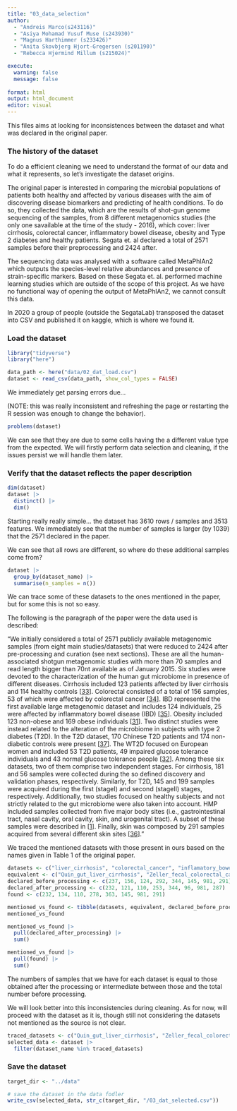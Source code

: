 ```yaml
---
title: "03_data_selection"
author: 
  - "Andreis Marco(s243116)" 
  - "Asiya Mohamad Yusuf Muse (s243930)"
  - "Magnus Harthimmer (s233426)"  
  - "Anita Skovbjerg Hjort-Gregersen (s201190)"
  - "Rebecca Hjermind Millum (s215024)"

execute:
  warning: false
  message: false
 
format: html
output: html_document
editor: visual
---
```


This files aims at looking for inconsistences between the dataset and what was declared in the original paper.

### The history of the dataset

To do a efficient cleaning we need to understand the format of our data and what it represents, so let's investigate the dataset origins.

The original paper is interested in comparing the microbial populations of patients both healthy and affected by various diseases with the aim of discovering disease biomarkers and predicting of health conditions. To do so, they collected the data, which are the results of shot-gun genome sequencing of the samples, from 8 different metagenomics studies (the only one savailable at the time of the study - 2016), which cover: liver cirrhosis, colorectal cancer, inflammatory bowel disease, obesity and Type 2 diabetes and healthy patients. Segata et. al declared a total of 2571 samples before their preprocessing and 2424 after.

The sequencing data was analysed with a software called MetaPhlAn2 which outputs the species-level relative abundances and presence of strain-specific markers. Based on these Segata et. al. performed machine learning studies which are outside of the scope of this project. As we have no functional way of opening the output of MetaPhlAn2, we cannot consult this data.

In 2020 a group of people (outside the SegataLab) transposed the dataset into CSV and published it on kaggle, which is where we found it.

### Load the dataset

```r
library("tidyverse")
library("here")
```

```r
data_path <- here("data/02_dat_load.csv")
dataset <- read_csv(data_path, show_col_types = FALSE)
```

We immediately get parsing errors due...

(NOTE: this was really inconsistent and refreshing the page or restarting the R session was enough to change the behavior).

```r
problems(dataset)
```

We can see that they are due to some cells having the a different value type from the expected. We will firstly perform data selection and cleaning, if the issues persist we will handle them later.

### Verify that the dataset reflects the paper description

```r
dim(dataset)
dataset |> 
  distinct() |> 
  dim()
```

Starting really really simple... the dataset has 3610 rows / samples and 3513 features. We immediately see that the number of samples is larger (by 1039) that the 2571 declared in the paper.

We can see that all rows are different, so where do these additional samples come from?

```r
dataset |> 
  group_by(dataset_name) |> 
  summarise(n_samples = n())
```

We can trace some of these datasets to the ones mentioned in the paper, but for some this is not so easy.

The following is the paragraph of the paper were the data used is described:

"We initially considered a total of 2571 publicly available metagenomic samples (from eight main studies/datasets) that were reduced to 2424 after pre-processing and curation (see next sections). These are all the human-associated shotgun metagenomic studies with more than 70 samples and read length bigger than 70nt available as of January 2015. Six studies were devoted to the characterization of the human gut microbiome in presence of different diseases. Cirrhosis included 123 patients affected by liver cirrhosis and 114 healthy controls \[[33](https://journals.plos.org/ploscompbiol/article?id=10.1371/journal.pcbi.1004977#pcbi.1004977.ref033)\]. Colorectal consisted of a total of 156 samples, 53 of which were affected by colorectal cancer \[[34](https://journals.plos.org/ploscompbiol/article?id=10.1371/journal.pcbi.1004977#pcbi.1004977.ref034)\]. IBD represented the first available large metagenomic dataset and includes 124 individuals, 25 were affected by inflammatory bowel disease (IBD) \[[35](https://journals.plos.org/ploscompbiol/article?id=10.1371/journal.pcbi.1004977#pcbi.1004977.ref035)\]. Obesity included 123 non-obese and 169 obese individuals \[[31](https://journals.plos.org/ploscompbiol/article?id=10.1371/journal.pcbi.1004977#pcbi.1004977.ref031)\]. Two distinct studies were instead related to the alteration of the microbiome in subjects with type 2 diabetes (T2D). In the T2D dataset, 170 Chinese T2D patients and 174 non-diabetic controls were present \[[37](https://journals.plos.org/ploscompbiol/article?id=10.1371/journal.pcbi.1004977#pcbi.1004977.ref037)\]. The WT2D focused on European women and included 53 T2D patients, 49 impaired glucose tolerance individuals and 43 normal glucose tolerance people \[[32](https://journals.plos.org/ploscompbiol/article?id=10.1371/journal.pcbi.1004977#pcbi.1004977.ref032)\]. Among these six datasets, two of them comprise two independent stages. For cirrhosis, 181 and 56 samples were collected during the so defined discovery and validation phases, respectively. Similarly, for T2D, 145 and 199 samples were acquired during the first (stageI) and second (stageII) stages, respectively. Additionally, two studies focused on healthy subjects and not strictly related to the gut microbiome were also taken into account. HMP included samples collected from five major body sites (i.e., gastrointestinal tract, nasal cavity, oral cavity, skin, and urogenital tract). A subset of these samples were described in \[[1](https://journals.plos.org/ploscompbiol/article?id=10.1371/journal.pcbi.1004977#pcbi.1004977.ref001)\]. Finally, skin was composed by 291 samples acquired from several different skin sites \[[36](https://journals.plos.org/ploscompbiol/article?id=10.1371/journal.pcbi.1004977#pcbi.1004977.ref036)\]."

We traced the mentioned datasets with those present in ours based on the names given in Table 1 of the original paper.

```r
datasets <- c("liver_cirrhosis", "colorectal_cancer", "inflamatory_bowel_disease", "obesity","T2D", "WT2D","Human Microbiome Project", "Skin")
equivalent <- c("Quin_gut_liver_cirrhosis", "Zeller_fecal_colorectal_cancer", "metahit", "Chatelier_gut_obesity", "t2dmeta_long/short", "WT2D", "hmp/hmpii", "segre_Human_Skin")
declared_before_processing <- c(237, 156, 124, 292, 344, 145, 981, 291)
declared_after_processing <- c(232, 121, 110, 253, 344, 96, 981, 287)
found <- c(232, 134, 110, 278, 363, 145, 981, 291)

mentioned_vs_found <- tibble(datasets, equivalent, declared_before_processing, declared_after_processing, found)
mentioned_vs_found

mentioned_vs_found |> 
  pull(declared_after_processing) |> 
  sum()

mentioned_vs_found |> 
  pull(found) |> 
  sum()
```

The numbers of samples that we have for each dataset is equal to those obtained after the processing or intermediate between those and the total number before processing.

We will look better into this inconsistencies during cleaning. As for now, will proceed with the dataset as it is, though still not considering the datasets not mentioned as the source is not clear.

```r
traced_datasets <- c("Quin_gut_liver_cirrhosis", "Zeller_fecal_colorectal_cancer", "metahit", "Chatelier_gut_obesity", "t2dmeta_long", "t2dmeta_short", "WT2D", "hmp", "hmpii", "segre_Human_Skin")
selected_data <- dataset |> 
  filter(dataset_name %in% traced_datasets)
```

### Save the dataset

```r
target_dir <- "../data"

# save the dataset in the data fodler
write_csv(selected_data, str_c(target_dir, "/03_dat_selected.csv"))
```
